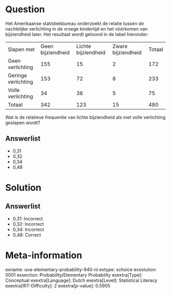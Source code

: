 Question
========

Het Amerikaanse statistiekbureau onderzoekt de relatie tussen de
nachtelijke verlichting in de vroege kindertijd en het vóórkomen van
bijziendheid later. Het resultaat wordt getoond in de tabel hieronder:

  --------------------- ------------------- --------------------- -------------------- --------
  Slapen met            Geen bijziendheid   Lichte bijziendheid   Zware bijziendheid   Totaal
  Geen verlichting      155                 15                    2                    172
  Geringe verlichting   153                 72                    8                    233
  Volle verlichting     34                  36                    5                    75
  Totaal                342                 123                   15                   480
  --------------------- ------------------- --------------------- -------------------- --------

Wat is de relatieve frequentie van lichte bijziendheid als met volle
verlichting geslapen wordt?

Answerlist
----------

* 0,31
* 0,32
* 0,34
* 0,48

Solution
========

Answerlist
----------

* 0,31: Incorrect
* 0,32: Incorrect
* 0,34: Incorrect
* 0,48: Correct

Meta-information
================
exname: uva-elementary-probability-940-nl
extype: schoice
exsolution: 0001
exsection: Probability/Elementary Probability
exextra[Type]: Conceptual
exextra[Language]: Dutch
exextra[Level]: Statistical Literacy
exextra[IRT-Difficulty]: 2
exextra[p-value]: 0.5905
